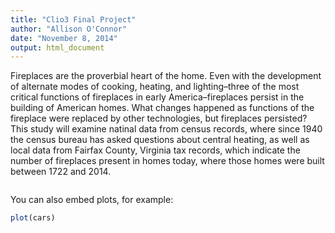 ```yaml
---
title: "Clio3 Final Project"
author: "Allison O'Connor"
date: "November 8, 2014"
output: html_document
---
```


Fireplaces are the proverbial heart of the home. Even with the development of alternate modes of cooking, heating, and lighting--three of the most critical functions of fireplaces in early America--fireplaces persist in the building of American homes. What changes happened as functions of the fireplace were replaced by other technologies, but fireplaces persisted? This study will examine natinal data from census records, where since 1940 the census bureau has asked questions about central heating, as well as local data from Fairfax County, Virginia tax records, which indicate the number of fireplaces present in homes today, where those homes were built between 1722 and 2014.

```r

```

You can also embed plots, for example:

```r
plot(cars)
```

